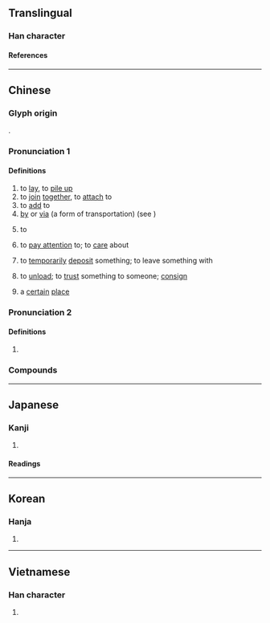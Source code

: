 {{character info}}
==Translingual==

===Han character===
{{Han char|rn=64|rad=手|as=10|asmj+=9|sn=13|snmj+=12|four=54061|canj=QTOR|ids=⿰扌荅}}

====References====
{{Han ref|kx=0448.040|dkj=12508|dj=0798.220|hdz=31912.030|uh=642D}}

----

==Chinese==
{{zh-forms|alt=墶-Northern Wu,𡍲-Northern Wu}}

===Glyph origin===
{{Han etym}}
{{Han compound|手|alt1=扌|t1=hand|荅|ls=psc|c1=s|c2=p}}.

===Pronunciation 1===
{{zh-pron
|m=dā
|ma=Zh-da.ogg
|c=daap3
|g=dat6
|h=pfs=tap
|md=dák
|mn=ml,jj,tw:tah/tap
|mn_note=tah - vernacular; tap - literary
|mn-t=dah4
|w=4taq
|mc=n
|oc=1
|cat=v
}}

====Definitions====
{{zh-hanzi}}

# to [[lay]], to [[pile up]]
# to [[join]] [[together]], to [[attach]] to
# to [[add]] to
# [[by]] or [[via]] (a form of transportation) (see {{zh-l|搭乘}})
#: {{zh-x|搭車|'''by''' vehicle}}
#: {{zh-x|搭船|'''by''' boat}}
#: {{zh-x|途中 轉 搭 別 的 飛機|to transfer en route '''via''' another plane}}
#: {{zh-x|他 每天 早上 都 要 搭車 去 上學。|He has to get to school '''by''' vehicle every single morning.}}
# {{lb|zh|Wu}} to {{gl|indirect or benefactive preposition, indicates recipient; equivalent to Mandarin {{zh-l|給}}}}
#: {{zh-x|我 來 搭 儂 介紹，搿 位 是 王 先生。|Let me introduce him '''to''' you, this is Mr Wang.|SH|tr=3ngu+3le+4taq+3non+2jia zau+5geq+3hhue+3zr+3hhuaan+1xi san}}
# {{lb|zh|Hakka|usually in negative}} to [[pay attention]] to; to [[care]] about
#: {{zh-x|佢 毋 搭 𠊎。|(S)he '''ignored''' me.|H}}
# {{lb|zh|Hakka}} to [[temporarily]] [[deposit]] something; to leave something  with
# {{lb|zh|Hakka}} to [[unload]]; to [[trust]] something to someone; [[consign]]
# {{lb|zh|Northern Wu}} a [[certain]] [[place]]
#: {{zh-x|東 搭|tr=1ton taq|''east''|SH}}
#: {{zh-x|搿 搭|here|W-SZ|tr=}}

===Pronunciation 2===
{{zh-pron
|m=tà
|mc=y
|oc=2
|cat=
}}

====Definitions====
{{zh-hanzi}}

# {{zh-alt-lb|搨}} {{rfdef|zh}}

===Compounds===
{{zh-der|搭𨋢|搭檯|一搭一唱|不搭調|彎弓搭箭|不搭嘴|丟搭|哈搭|不零不搭|兜搭|勾肩搭背|不搭腔|七搭八搭|一搭兩用|不搭對|另搭架子|勾搭|勾勾搭搭|一搭|八搭麻鞋|搭腳|搭印|捎搭|搭漿|沒趣搭拉|搭桌|滴零搭拉|搭訕|搭腔|搭負|搭乘|搭腰|搭架子|牽線搭橋|搭連|搭涼篷|搭背|搭蓋|燥不搭的|搭剌子|搭分兒|搭剌|搭賣|搭伙|搭幫|扳搭饊子|搭聯|搭面|拈弓搭箭|搭棚|搭檔|搭碴兒|搭建|抹搭|搭嘴|搭運|擺搭|搭會|搭話|搭便車|搭調|搭載|搭手|搭纏|搭夥|搭伏|搭搭撒撒|搭七搭八|扭搭|疙搭|搭赸|滴里搭拉|挨肩搭背|沒搭煞|搭飯|搭岔兒|搭颯|搭搭拈拈|搭護|搭橋|搭伏定|括搭|搭館|瓜搭|搭膊|搭弩張弓|挑搭|救搭|搭腳兒|搭抗|白搭|搭墩|掛搭|搭識|搭救|溜搭|搭鋪|搭不上線|搭景|板搭饊子|搭理|牌搭子|抽搭|搭班子|煤搭|拉線搭橋|搭伴|漏虀搭菜|搭克露|湊搭|搭船|搭扶定|搭附|板搭|搭換|沒搭撒|搭車|搭子|搭乾鋪|搭包|搭梯子|油搭扇|死心搭地|搭拉|搭跳|搭褳|昏頭搭腦|挂搭|搭頭|撲搭地|搭配|搭撒|搭扶|搭圾|扯弓搭箭|花搭著|背搭|配搭|襯搭|麻搭|袖搭兒|訕不搭的|胡鋪搭|絮搭|麻將搭子|這搭兒|配搭兒|鐵搭|鉤搭|那搭|被搭子|花花搭搭|頂搭|胡撲搭|九唔搭八|牛頭唔搭馬嘴|搭界|乘搭}}

{{zh-cat|Elementary}}

----

==Japanese==

===Kanji===
{{ja-kanji|grade=c|rs=手10}}

# {{rfdef|ja|sort=手10}}

====Readings====
{{ja-readings
|on=とう
|kun=の-る, の-せる
}}

----

==Korean==

===Hanja===
{{ko-hanja|hangeul=탑}}

# {{rfdef|ko|sort=手10}}

----

==Vietnamese==

===Han character===
{{vi-readings|reading=đắp, đáp, ráp, tháp, thắp|rs=手10}}

# {{rfdef|vi|sort=手10}}